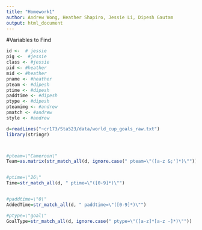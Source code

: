 ```yaml
---
title: "Homework1"
author: Andrew Wong, Heather Shapiro, Jessie Li, Dipesh Gautam
output: html_document
---
```


#Variables to Find
```r
id <-  # jessie
pig <-  #jessie 
class <- #jessie
pid <- #heather 
mid <- #heather
pname <- #heather
pteam <- #dipesh
ptime <- #dipesh
paddtime <- #dipesh
ptype <- #dipesh
pteamimg <- #andrew
pmatch <- #andrew
style <- #andrew 
```

```r


d=readLines("~cr173/Sta523/data/world_cup_goals_raw.txt")
library(stringr)



#pteam=\"Cameroon\"
Team=as.matrix(str_match_all(d, ignore.case(" pteam=\"([a-z &;']*)\"")))


#ptime=\"26\" 
Time=str_match_all(d, " ptime=\"([0-9]*)\"")


#paddtime=\"0\" 
AddedTime=str_match_all(d, " paddtime=\"([0-9]*)\"")

#ptype=\"goal\"
GoalType=str_match_all(d, ignore.case(" ptype=\"([a-z]*[a-z -]*)\""))


```
